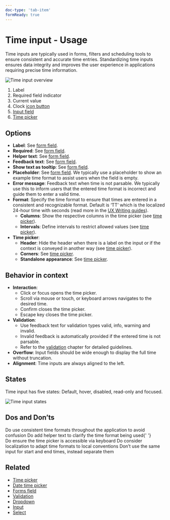 ```yaml
---
doc-type: 'tab-item'
formReady: true
---
```



# Time input - Usage

Time inputs are typically used in forms, filters and scheduling tools to ensure consistent and accurate time entries. Standardizing time inputs ensures data integrity and improves the user experience in applications requiring precise time information.

![Time input overview](https://www.figma.com/design/wEptRgAezDU1z80Cn3eZ0o/iX-Documentation-illustrations?node-id=5647-1381&t=X5f645XuQl3ZV8XD-4)

1. Label
2. Required field indicator
3. Current value
4. Clock [icon button](../icon-button)
5. [Input field](../input)
6. [Time picker](../time-picker)

## Options

- **Label**: See [form field](../forms-field).
- **Required**: See [form field](../forms-field).
- **Helper text**: See [form field](../forms-field).
- **Feedback text**: See [form field](../forms-field).
- **Show text as tooltip**: See [form field](../forms-field).
- **Placeholder**: See [form field](../forms-field). We typically use a placeholder to show an example time format to assist users when the field is empty.
- **Error message**: Feedback text when time is not parsable. We typically use this to inform users that the entered time format is incorrect and guide them to enter a valid time.
- **Format**: Specify the time format to ensure that times are entered in a consistent and recognizable format. Default is ‘TT’ which is the localized 24-hour time with seconds (read more in the [UX Writing guides](./../../guidelines/language/writing-style-guide-getting-started)).
  - **Columns**: Show the respective columns in the time picker (see [time picker](../time-picker)).
  - **Intervals**: Define intervals to restrict allowed values (see [time picker](../time-picker)).
- **Time picker**:
  - **Header**: Hide the header when there is a label on the input or if the context is conveyed in another way (see [time picker](../time-picker)).
  - **Corners**: See [time picker](../time-picker).
  - **Standalone appearance**: See [time picker](../time-picker).

## Behavior in context

- **Interaction**:
  - Click or focus opens the time picker.
  - Scroll via mouse or touch, or keyboard arrows navigates to the desired time.
  - Confirm closes the time picker.
  - Escape key closes the time picker.
- **Validation**:
  - Use feedback text for validation types valid, info, warning and invalid.
  - Invalid feedback is automatically provided if the entered time is not parsable.
  - Refer to the [validation](../forms-validation) chapter for detailed guidelines.
- **Overflow**: Input fields should be wide enough to display the full time without truncation.
- **Alignment**: Time inputs are always aligned to the left.

## States

Time input has five states: Default, hover, disabled, read-only and focused.

![Time input states](https://www.figma.com/design/wEptRgAezDU1z80Cn3eZ0o/iX-Pattern-Illustrations?node-id=3989-2545&t=ADQCetGKOEH1WG2r-4)

## Dos and Don’ts

<DoAndDont>
  <DoAndDont.Do>
    <DoAndDont.Item>
      Do use consistent time formats throughout the application to avoid
      confusion
    </DoAndDont.Item>
    <DoAndDont.Item>
      Do add helper text to clarify the time format being used{' '}
    </DoAndDont.Item>
    <DoAndDont.Item>
      Do ensure the time picker is accessible via keyboard
    </DoAndDont.Item>
    <DoAndDont.Item>
      Do consider localization to adapt time formats to local conventions
    </DoAndDont.Item>
  </DoAndDont.Do>
  <DoAndDont.Dont>
    <DoAndDont.Item>
      Don’t use the same input for start and end times, instead separate them
    </DoAndDont.Item>
  </DoAndDont.Dont>
</DoAndDont>

## Related

- [Time picker](../time-picker)
- [Date time picker](../date-time-picker)
- [Forms field](../forms-field)
- [Validation](../forms-validation)
- [Dropdown](../dropdown)
- [Input](../input)
- [Select](../select)
